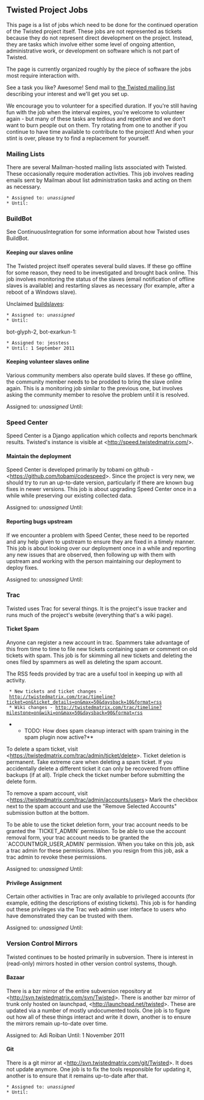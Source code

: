 == Twisted Project Jobs ==

This page is a list of jobs which need to be done for the continued operation of the Twisted project itself.  These jobs are not represented as tickets because they do not represent direct development on the project.  Instead, they are tasks which involve either some level of ongoing attention, administrative work, or development on software which is not part of Twisted.

The page is currently organized roughly by the piece of software the jobs most require interaction with.

See a task you like? Awesome! Send mail to [http://twistedmatrix.com/cgi-bin/mailman/listinfo/twisted-python the Twisted mailing list] describing your interest and we'll get you set up.

We encourage you to volunteer for a specified duration.  If you're still having fun with the job when the interval expires, you're welcome to volunteer again - but many of these tasks are tedious and repetitive and we don't want to burn people out on them.  Try rotating from one to another if you continue to have time available to contribute to the project!  And when your stint is over, please try to find a replacement for yourself.

=== Mailing Lists ===

There are several Mailman-hosted mailing lists associated with Twisted.  These occasionally require moderation activities.  This job involves reading emails sent by Mailman about list administration tasks and acting on them as necessary.

 * Assigned to: ''unassigned''
 * Until:

=== BuildBot ===

See ContinuousIntegration for some information about how Twisted uses BuildBot.  

==== Keeping our slaves online ====

The Twisted project itself operates several build slaves.  If these go offline for some reason, they need to be investigated and brought back online.  This job involves monitoring the status of the slaves (email notification of offline slaves is available) and restarting slaves as necessary (for example, after a reboot of a Windows slave).

Unclaimed [http://buildbot.twistedmatrix.com/buildslaves buildslaves]:
 * Assigned to: ''unassigned''
 * Until: 

bot-glyph-2, bot-exarkun-1:
 * Assigned to: jesstess
 * Until: 1 September 2011

==== Keeping volunteer slaves online ====

Various community members also operate build slaves.  If these go offline, the community member needs to be prodded to bring the slave online again.  This is a monitoring job similar to the previous one, but involves asking the community member to resolve the problem until it is resolved.

Assigned to: ''unassigned''
Until: 

=== Speed Center ===

Speed Center is a Django application which collects and reports benchmark results.  Twisted's instance is visible at <http://speed.twistedmatrix.com/>.

==== Maintain the deployment ====

Speed Center is developed primarily by tobami on github - <https://github.com/tobami/codespeed>.  Since the project is very new, we should try to run an up-to-date version, particularly if there are known bug fixes in newer versions.  This job is about upgrading Speed Center once in a while while preserving our existing collected data.

Assigned to: ''unassigned''
Until: 

==== Reporting bugs upstream ====

If we encounter a problem with Speed Center, these need to be reported and any help given to upstream to ensure they are fixed in a timely manner.  This job is about looking over our deployment once in a while and reporting any new issues that are observed, then following up with them with upstream and working with the person maintaining our deployment to deploy fixes.

Assigned to: ''unassigned''
Until: 

=== Trac ===

Twisted uses Trac for several things.  It is the project's issue tracker and runs much of the project's website (everything that's a wiki page).

==== Ticket Spam ====

Anyone can register a new account in trac.
Spammers take advantage of this from time to time to file new tickets containing spam or comment on old tickets with spam.
This job is for skimming all new tickets and deleting the ones filed by spammers as well as deleting the spam account.

The RSS feeds provided by trac are a useful tool in keeping up with all activity.
  * New tickets and ticket changes - http://twistedmatrix.com/trac/timeline?ticket=on&ticket_details=on&max=50&daysback=10&format=rss
  * Wiki changes - http://twistedmatrix.com/trac/timeline?milestone=on&wiki=on&max=50&daysback=90&format=rss

**TODO: How does spam cleanup interact with spam training in the spam plugin now active?**

To delete a spam ticket, visit <https://twistedmatrix.com/trac/admin/ticket/delete>.
Ticket deletion is permanent.
Take extreme care when deleting a spam ticket.
If you accidentally delete a different ticket it can only be recovered from offline backups (if at all).
Triple check the ticket number before submitting the delete form.

To remove a spam account, visit <https://twistedmatrix.com/trac/admin/accounts/users>
Mark the checkbox next to the spam account and use the "Remove Selected Accounts" submission button at the bottom.

To be able to use the ticket deletion form, your trac account needs to be granted the `TICKET_ADMIN` permission.
To be able to use the account removal form, your trac account needs to be granted the `ACCOUNTMGR_USER_ADMIN` permission.
When you take on this job, ask a trac admin for these permissions.
When you resign from this job, ask a trac admin to revoke these permissions.

Assigned to: ''unassigned''
Until: 

==== Privilege Assignment ====

Certain other activities in Trac are only available to privileged accounts (for example, editing the descriptions of existing tickets).  This job is for handing out these privileges via the Trac web admin user interface to users who have demonstrated they can be trusted with them.

Assigned to: ''unassigned''
Until: 

=== Version Control Mirrors ===

Twisted continues to be hosted primarily in subversion.  There is interest in (read-only) mirrors hosted in other version control systems, though.

==== Bazaar ====

There is a bzr mirror of the entire subversion repository at <http://svn.twistedmatrix.com/svn/Twisted>.  There is another bzr mirror of trunk only hosted on launchpad, <http://launchpad.net/twisted>.  These are updated via a number of mostly undocumented tools.  One job is to figure out how all of these things interact and write it down, another is to ensure the mirrors remain up-to-date over time.

Assigned to: Adi Roiban
Until: 1 November 2011

==== Git ====

There is a git mirror at <http://svn.twistedmatrix.com/git/Twisted>.  It does not update anymore.  One job is to fix the tools responsible for updating it, another is to ensure that it remains up-to-date after that.

 * Assigned to: ''unassigned''
 * Until:
